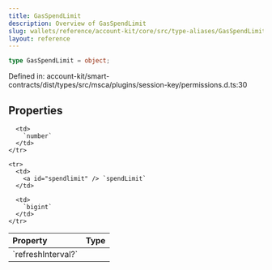 ```yaml
---
title: GasSpendLimit
description: Overview of GasSpendLimit
slug: wallets/reference/account-kit/core/src/type-aliases/GasSpendLimit
layout: reference
---
```


```ts
type GasSpendLimit = object;
```

Defined in: account-kit/smart-contracts/dist/types/src/msca/plugins/session-key/permissions.d.ts:30

## Properties

<table>
  <thead>
    <tr>
      <th align="left">Property</th>
      <th align="left">Type</th>
    </tr>
  </thead>

  <tbody>
    <tr>
      <td>
        <a id="refreshinterval" /> `refreshInterval?`
      </td>

      <td>
        `number`
      </td>
    </tr>

    <tr>
      <td>
        <a id="spendlimit" /> `spendLimit`
      </td>

      <td>
        `bigint`
      </td>
    </tr>

  </tbody>
</table>
